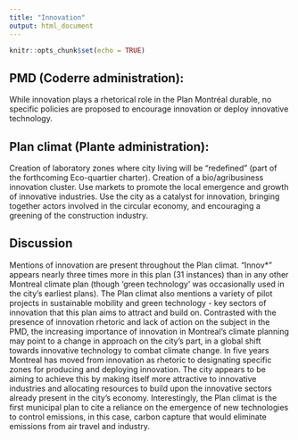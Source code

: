 ```yaml
---
title: "Innovation"
output: html_document
---
```


```r
knitr::opts_chunk$set(echo = TRUE)
```

## PMD (Coderre administration): 

While innovation plays a rhetorical role in the Plan Montréal durable, no specific policies are proposed to encourage innovation or deploy innovative technology.

## Plan climat (Plante administration): 
Creation of laboratory zones where city living will be “redefined” (part of the forthcoming Eco-quartier charter). Creation of a bio/agribusiness innovation cluster. Use markets to promote the local emergence and growth of innovative industries. Use the city as a catalyst for innovation, bringing together actors involved in the circular economy, and encouraging a greening of the construction industry. 

## Discussion

Mentions of innovation are present throughout the Plan climat. “Innov*” appears nearly three times more in this plan (31 instances) than in any other Montreal climate plan (though 'green technology' was occasionally used in the city’s earliest plans). The Plan climat also mentions a variety of pilot projects in sustainable mobility and green technology - key sectors of innovation that this plan aims to attract and build on. Contrasted with the presence of innovation rhetoric and lack of action on the subject in the PMD, the increasing importance of innovation in Montreal’s climate planning may point to a change in approach on the city’s part, in a global shift towards innovative technology to combat climate change. In five years Montreal has moved from innovation as rhetoric to designating specific zones for producing and deploying innovation. The city appears to be aiming to achieve this by making itself more attractive to innovative industries and allocating resources to build upon the innovative sectors already present in the city's economy. Interestingly, the Plan climat is the first municipal plan to cite a reliance on the emergence of new technologies to control emissions, in this case, carbon capture that would eliminate emissions from air travel and industry.